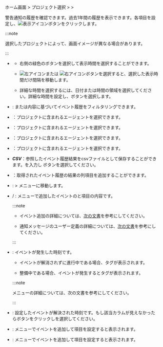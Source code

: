 ホーム画面 > プロジェクト選択 > <Cmdname sid="event_statistic" className="uitext" /> > <Cmdname sid="event_history" className="uitext" />

警告通知の履歴を確認できます。過去1年間の履歴を表示できます。各項目を設定し、![表示アイコン](/img/ico-btn-search.png)ボタンをクリックします。

<InDoc product='java,php,nodejs,python,dotnet,golang,log'><ImgLang img='event-history.png' desc='イベント履歴' /></InDoc>

<InDoc product='kubernetes'><ImgLang img='k8s-event-history.png' desc='イベント履歴' /></InDoc>

<InDoc product='postgresql,oracle,mysql,mssql,tibero,cubrid,altibase,redis,mongodb,oracle-pro,oracle-v1'><ImgLang img='db-event-history.png' desc='イベント履歴' /></InDoc>

<InDoc product='browser'><ImgLang img='browser-event-history.png' desc='イベント履歴' /></InDoc>

<InDoc product='npm'><ImgLang img='npm-event-history.png' desc='イベント履歴' /></InDoc>

<InDoc product='amazon-cloudwatch,amazon-ecs,aws-log,azure,ncloud,oracle-cloud'><ImgLang img='cloud-event-history.png' desc='イベント履歴' /></InDoc>

:::note

選択したプロジェクトによって、画面イメージが異なる場合があります。

:::

- <Cmdname sid="time_selector" className="uitext" />

  - 右側の緑色のボタンを選択して表示時間を選択することができます。

  - ![左アイコン](/img/left-arrow.svg)または ![右アイコン](/img/right-arrow.svg)ボタンを選択すると、選択した表示時間だけ間隔を移動します。

  - 詳細な時間を選択するには、日付または時間の領域を選択してください。詳細な時間を設定し、<Cmdname sid="apply" className="uitext" />ボタンを選択します。

- <Cmdname sid="filter" className="uitext" />: <Cmdname sid="title" className="uitext" />または<Cmdname sid="message" className="uitext" />内容に基づいてイベント履歴をフィルタリングできます。

<InDoc product='java,php,nodejs,python,dotnet,golang,log'>

- <Cmdname sid="application" className="uitext" />：プロジェクトに含まれるエージェントを選択できます。

</InDoc>

<InDoc product='postgresql,oracle,mysql,mssql,tibero,cubrid,altibase,redis,mongodb,oracle-v1'>

- <Cmdname sid="database" className="uitext" />：プロジェクトに含まれるエージェントを選択できます。

</InDoc>

<InDoc product='kubernetes'>

- <Cmdname sid="container" className="uitext" />：プロジェクトに含まれるエージェントを選択できます。

</InDoc>

<InDoc product='browser,npm,amazon-cloudwatch,amazon-ecs,aws-log,azure,ncloud,oracle-cloud'>

- <Cmdname sid="agent" className="uitext" />：プロジェクトに含まれるエージェントを選択できます。

</InDoc>

- **_CSV_**：参照したイベント履歴結果をcsvファイルとして保存することができます。<Cmdname sid="maximum_csv_lines" className="uitext" />を入力し <Cmdname sid="download" className="uitext" /> ボタンを選択してください。

- <Cmdname sid="column_select" className="uitext" />：取得されたイベント履歴の結果の列項目を追加することができます。

- <Cmdname sid="event_setting" className="uitext" />: <Cmdname sid="event_statistic" className="uitext" /> &gt; <Cmdname sid="event_setting" className="uitext" />メニューに移動します。

- <Cmdname sid="title" className="uitext" /> / <Cmdname sid="message" className="uitext" />: <Cmdname sid="event_setting" className="uitext" />メニューで追加したイベントの<Cmdname sid="event_name" className="uitext" />と<Cmdname sid="message" className="uitext" />項目の内容です。

  <Xclude product="amazon-cloudwatch,amazon-ecs,aws-log,azure,browser,log,ncloud,npm,oracle-cloud">

  :::note

  - イベント追加の詳細については、[次の文書](metric-warning-notice)を参考にしてください。

  - 通知メッセージのユーザー定義の詳細については、[次の文書](set-notification-message)を参考にしてください。

  :::

  </Xclude>

- <Cmdname sid="event_time" className="uitext" />: イベントが発生した時刻です。

  - イベントが解消されずに進行中である場合、<Cmdname sid="in_progress" className="uitext" />タグが表示されます。

  - 整備中である場合、イベントが発生すると<Cmdname sid="ITM07315" className="uitext" />タグが表示されます。

  :::note

  <Cmdname sid="sms_maintenance" className="uitext" />メニューの詳細については、<Link to="../management/maintenance">次の文書</Link>を参考にしてください。

  :::

- <Cmdname sid="TTL06583" className="uitext" />: 設定したイベントが解決された時刻です。もし該当カラムが見えなかったら<Cmdname sid="column_select" className="uitext" />ボタンをクリックし<Cmdname sid="TTL06583" className="uitext" />を選択してください。

<Xclude product="postgresql,oracle,mysql,mssql,tibero,cubrid,altibase,redis,mongodb,oracle-v1">

- <Cmdname sid="application" className="uitext" />: <Cmdname sid="event_setting" className="uitext" />メニューでイベントを追加して<Cmdname sid="alert_object_filtering" className="uitext" />項目を設定すると表示されます。

</Xclude>

<InDoc product='postgresql,oracle,mysql,mssql,tibero,cubrid,altibase,redis,mongodb,oracle-v1'>

- <Cmdname sid="instance" className="uitext" />: <Cmdname sid="event_setting" className="uitext" />メニューでイベントを追加して<Cmdname sid="alert_object_filtering" className="uitext" />項目を設定すると表示されます。

</InDoc>
